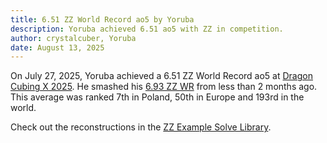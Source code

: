 ```yaml
---
title: 6.51 ZZ World Record ao5 by Yoruba
description: Yoruba achieved 6.51 ao5 with ZZ in competition.
author: crystalcuber, Yoruba
date: August 13, 2025
---
```



On July 27, 2025, Yoruba achieved a 6.51 ZZ World Record ao5 at [Dragon Cubing X 2025](https://www.worldcubeassociation.org/competitions/DragonCubingX2025).
He smashed his [6.93 ZZ WR](/en/example-solves/yoruba-6.93-ao5) from less than 2 months ago.
This average was ranked 7th in Poland, 50th in Europe and 193rd in the world.

Check out the reconstructions in the [ZZ Example Solve Library](/en/example-solves/yoruba-6.51-ao5).

<YouTubeEmbed embedId="bonv52U3LHg" />
